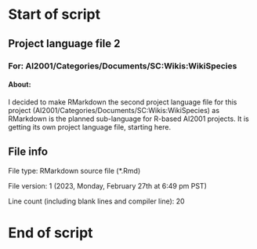 # Start of script

## Project language file 2

### For: AI2001/Categories/Documents/SC:Wikis:WikiSpecies

#### About:

I decided to make RMarkdown the second project language file for this project (AI2001/Categories/Documents/SC:Wikis:WikiSpecies) as RMarkdown is the planned sub-language for R-based AI2001 projects. It is getting its own project language file, starting here.

## File info

File type: RMarkdown source file (*.Rmd)

File version: 1 (2023, Monday, February 27th at 6:49 pm PST)

Line count (including blank lines and compiler line): 20

# End of script

